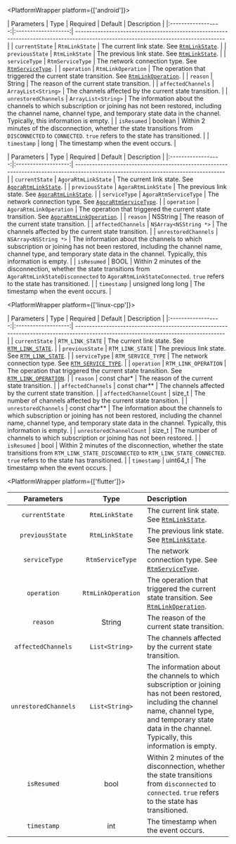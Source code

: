 
<PlatformWrapper platform={['android']}>


| Parameters | Type | Required | Default | Description |
|:------------------:|:-------------------:| ----------------------------------------------------------------------------------------------------------------------------------- |
| `currentState`            | `RtmLinkState`    |  The current link state. See [`RtmLinkState`](#enumvlinkstatepropsag_platform).   |
| `previousState`            | `RtmLinkState`    |  The previous link state. See [`RtmLinkState`](#enumvlinkstatepropsag_platform).   |
| `serviceType`    | `RtmServiceType` | The network connection type. See [`RtmServiceType`](#enumvrtmservicetypepropsag_platform). |
| `operation`    | `RtmLinkOperation` | The operation that triggered the current state transition. See [`RtmLinkOperation`](#enumvlinkoperationpropsag_platform). |
| `reason`    | String | The reason of the current state transition. |
| `affectedChannels`    | `ArrayList<String>` | The channels affected by the current state transition. |
| `unrestoredChannels`    | `ArrayList<String>` | The information about the channels to which subscription or joining has not been restored, including the channel name, channel type, and temporary state data in the channel. Typically, this information is empty. |
| `isResumed`    | boolean | Within 2 minutes of the disconnection, whether the state transitions from `DISCONNECTED` to `CONNECTED`. `true` refers to the state has transitioned. |
| `timestamp`    | long | The timestamp when the event occurs. |

</PlatformWrapper>
<PlatformWrapper platform={['ios']}>


| Parameters | Type | Required | Default | Description |
|:------------------:|:-------------------:| ----------------------------------------------------------------------------------------------------------------------------------- |
| `currentState`            | `AgoraRtmLinkState`    |  The current link state. See [`AgoraRtmLinkState`](#enumvlinkstatepropsag_platform).   |
| `previousState`            | `AgoraRtmLinkState`    |  The previous link state. See [`AgoraRtmLinkState`](#enumvlinkstatepropsag_platform).   |
| `serviceType`    | `AgoraRtmServiceType` | The network connection type. See [`AgoraRtmServiceType`](#enumvrtmservicetypepropsag_platform). |
| `operation`    | `AgoraRtmLinkOperation` | The operation that triggered the current state transition. See [`AgoraRtmLinkOperation`](#enumvlinkoperationpropsag_platform). |
| `reason`    | NSString | The reason of the current state transition. |
| `affectedChannels`    | `NSArray<NSString *>` | The channels affected by the current state transition. |
| `unrestoredChannels`    | `NSArray<NSString *>` | The information about the channels to which subscription or joining has not been restored, including the channel name, channel type, and temporary state data in the channel. Typically, this information is empty. |
| `isResumed`    | BOOL | Within 2 minutes of the disconnection, whether the state transitions from `AgoraRtmLinkStateDisconnected` to `AgoraRtmLinkStateConnected`. `true` refers to the state has transitioned. |
| `timestamp`    | unsigned long long | The timestamp when the event occurs. |

</PlatformWrapper>

<PlatformWrapper platform={['linux-cpp']}>

| Parameters | Type | Required | Default | Description |
|:------------------:|:-------------------:| ----------------------------------------------------------------------------------------------------------------------------------- |
| `currentState`            | `RTM_LINK_STATE`    |  The current link state. See [`RTM_LINK_STATE`](#enumvlinkstatepropsag_platform).   |
| `previousState`            | `RTM_LINK_STATE`    |  The previous link state. See [`RTM_LINK_STATE`](#enumvlinkstatepropsag_platform).   |
| `serviceType`    | `RTM_SERVICE_TYPE` | The network connection type. See [`RTM_SERVICE_TYPE`](#enumvrtmservicetypepropsag_platform). |
| `operation`    | `RTM_LINK_OPERATION` | The operation that triggered the current state transition. See [`RTM_LINK_OPERATION`](#enumvlinkoperationpropsag_platform). |
| `reason`    | const char* | The reason of the current state transition. |
| `affectedChannels`    | const char** | The channels affected by the current state transition. |
| `affectedChannelCount`    | size_t | The number of channels affected by the current state transition. |
| `unrestoredChannels`    | const char** | The information about the channels to which subscription or joining has not been restored, including the channel name, channel type, and temporary state data in the channel. Typically, this information is empty. |
| `unrestoredChannelCount`    | size_t | The number of channels to which subscription or joining has not been restored. |
| `isResumed`    | bool | Within 2 minutes of the disconnection, whether the state transitions from `RTM_LINK_STATE_DISCONNECTED` to `RTM_LINK_STATE_CONNECTED`. `true` refers to the state has transitioned. |
| `timestamp`    | uint64_t | The timestamp when the event occurs. |

</PlatformWrapper>

<PlatformWrapper platform={['flutter']}>

| Parameters | Type | Description |
|:------------------:|:-------------------:|:-------------------------------------------------------------- |
| `currentState`            | `RtmLinkState`    |  The current link state. See [`RtmLinkState`](#enumvlinkstatepropsag_platform).   |
| `previousState`            | `RtmLinkState`    |  The previous link state. See [`RtmLinkState`](#enumvlinkstatepropsag_platform).   |
| `serviceType`    | `RtmServiceType` | The network connection type. See [`RtmServiceType`](#enumvrtmservicetypepropsag_platform). |
| `operation`    | `RtmLinkOperation` | The operation that triggered the current state transition. See [`RtmLinkOperation`](#enumvlinkoperationpropsag_platform). |
| `reason`    | String | The reason of the current state transition. |
| `affectedChannels`    | `List<String>` | The channels affected by the current state transition. |
| `unrestoredChannels`    | `List<String>` | The information about the channels to which subscription or joining has not been restored, including the channel name, channel type, and temporary state data in the channel. Typically, this information is empty. |
| `isResumed`    | bool | Within 2 minutes of the disconnection, whether the state transitions from `disconnected` to `connected`. `true` refers to the state has transitioned. |
| `timestamp`    | int | The timestamp when the event occurs. |

</PlatformWrapper>
